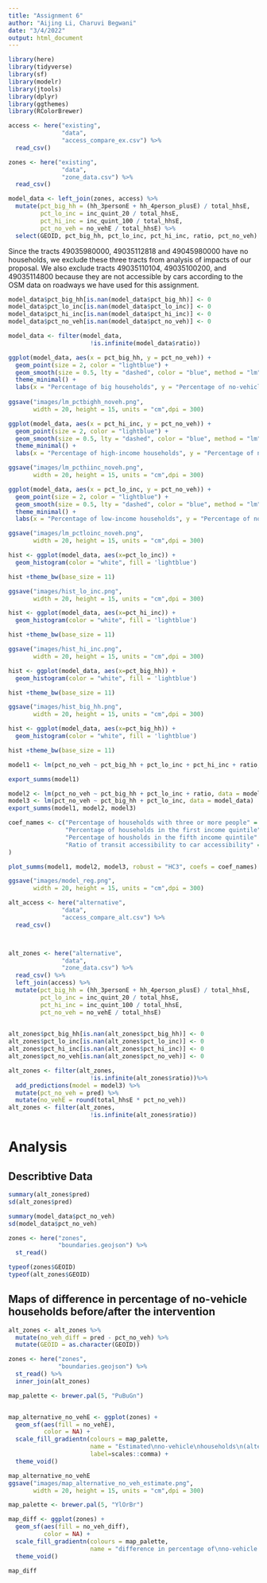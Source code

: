 ```yaml
---
title: "Assignment 6"
author: "Aijing Li, Charuvi Begwani"
date: "3/4/2022"
output: html_document
---
```


```r
library(here)
library(tidyverse)
library(sf)
library(modelr)
library(jtools)
library(dplyr)
library(ggthemes)
library(RColorBrewer)
```

```r
access <- here("existing",
               "data",
               "access_compare_ex.csv") %>%
  read_csv()

zones <- here("existing",
               "data",
               "zone_data.csv") %>%
  read_csv()
```

```r
model_data <- left_join(zones, access) %>%
  mutate(pct_big_hh = (hh_3personE + hh_4person_plusE) / total_hhsE,
         pct_lo_inc = inc_quint_20 / total_hhsE,
         pct_hi_inc = inc_quint_100 / total_hhsE,
         pct_no_veh = no_vehE / total_hhsE) %>%
  select(GEOID, pct_big_hh, pct_lo_inc, pct_hi_inc, ratio, pct_no_veh)

```
Since the tracts 49035980000, 49035112818 and 49045980000 have no households, we exclude these three tracts from analysis of impacts of our proposal. We also exclude tracts 49035110104, 49035100200, and 49035114800 because they are not accessible by cars according to the OSM data on roadways we have used for this assignment.
```r
model_data$pct_big_hh[is.nan(model_data$pct_big_hh)] <- 0
model_data$pct_lo_inc[is.nan(model_data$pct_lo_inc)] <- 0
model_data$pct_hi_inc[is.nan(model_data$pct_hi_inc)] <- 0
model_data$pct_no_veh[is.nan(model_data$pct_no_veh)] <- 0

model_data <- filter(model_data, 
                       !is.infinite(model_data$ratio))

```

```r
ggplot(model_data, aes(x = pct_big_hh, y = pct_no_veh)) +
  geom_point(size = 2, color = "lightblue") +
  geom_smooth(size = 0.5, lty = "dashed", color = "blue", method = "lm") +
  theme_minimal() +
  labs(x = "Percentage of big households", y = "Percentage of no-vehicle households")
  
ggsave("images/lm_pctbighh_noveh.png",
       width = 20, height = 15, units = "cm",dpi = 300)
```

```r
ggplot(model_data, aes(x = pct_hi_inc, y = pct_no_veh)) +
  geom_point(size = 2, color = "lightblue") +
  geom_smooth(size = 0.5, lty = "dashed", color = "blue", method = "lm")+
  theme_minimal() +
  labs(x = "Percentage of high-income households", y = "Percentage of no-vehicle households")

ggsave("images/lm_pcthiinc_noveh.png",
       width = 20, height = 15, units = "cm",dpi = 300)

```



```r
ggplot(model_data, aes(x = pct_lo_inc, y = pct_no_veh)) +
  geom_point(size = 2, color = "lightblue") +
  geom_smooth(size = 0.5, lty = "dashed", color = "blue", method = "lm") +
  theme_minimal() +
  labs(x = "Percentage of low-income households", y = "Percentage of no-vehicle households")

ggsave("images/lm_pctloinc_noveh.png",
       width = 20, height = 15, units = "cm",dpi = 300)

```
```r
hist <- ggplot(model_data, aes(x=pct_lo_inc)) + 
  geom_histogram(color = "white", fill = 'lightblue')

hist +theme_bw(base_size = 11)

ggsave("images/hist_lo_inc.png",
       width = 20, height = 15, units = "cm",dpi = 300)
```
```r
hist <- ggplot(model_data, aes(x=pct_hi_inc)) + 
  geom_histogram(color = "white", fill = 'lightblue')

hist +theme_bw(base_size = 11)

ggsave("images/hist_hi_inc.png",
       width = 20, height = 15, units = "cm",dpi = 300)
```

```r
hist <- ggplot(model_data, aes(x=pct_big_hh)) + 
  geom_histogram(color = "white", fill = 'lightblue')

hist +theme_bw(base_size = 11)

ggsave("images/hist_big_hh.png",
       width = 20, height = 15, units = "cm",dpi = 300)
```
```r
hist <- ggplot(model_data, aes(x=pct_big_hh)) + 
  geom_histogram(color = "white", fill = 'lightblue')

hist +theme_bw(base_size = 11)
```


```r
model1 <- lm(pct_no_veh ~ pct_big_hh + pct_lo_inc + pct_hi_inc + ratio, data = model_data)

export_summs(model1)
```

```r
model2 <- lm(pct_no_veh ~ pct_big_hh + pct_lo_inc + ratio, data = model_data)
model3 <- lm(pct_no_veh ~ pct_big_hh + pct_lo_inc, data = model_data)
export_summs(model1, model2, model3)
```


```r
coef_names <- c("Percentage of households with three or more people" = "pct_big_hh",
                "Percentage of households in the first income quintile" = "pct_lo_inc",
                "Percentage of housholds in the fifth income quintile" = "pct_hi_inc",
                "Ratio of transit accessibility to car accessibility" = "ratio"
)

plot_summs(model1, model2, model3, robust = "HC3", coefs = coef_names)

ggsave("images/model_reg.png",
       width = 20, height = 15, units = "cm",dpi = 300)
```


```r
alt_access <- here("alternative",
               "data",
               "access_compare_alt.csv") %>%
  read_csv()



alt_zones <- here("alternative",
               "data",
               "zone_data.csv") %>%
  read_csv() %>%
  left_join(access) %>%
  mutate(pct_big_hh = (hh_3personE + hh_4person_plusE) / total_hhsE,
         pct_lo_inc = inc_quint_20 / total_hhsE,
         pct_hi_inc = inc_quint_100 / total_hhsE,
         pct_no_veh = no_vehE / total_hhsE) 
 

```
```r
alt_zones$pct_big_hh[is.nan(alt_zones$pct_big_hh)] <- 0
alt_zones$pct_lo_inc[is.nan(alt_zones$pct_lo_inc)] <- 0
alt_zones$pct_hi_inc[is.nan(alt_zones$pct_hi_inc)] <- 0
alt_zones$pct_no_veh[is.nan(alt_zones$pct_no_veh)] <- 0
```

```r
alt_zones <- filter(alt_zones, 
                       !is.infinite(alt_zones$ratio))%>%
  add_predictions(model = model3) %>%
  mutate(pct_no_veh = pred) %>%
  mutate(no_vehE = round(total_hhsE * pct_no_veh)) 
alt_zones <- filter(alt_zones, 
                       !is.infinite(alt_zones$ratio))
```


# Analysis
## Describtive Data 
```r
summary(alt_zones$pred)
sd(alt_zones$pred)
```
```r
summary(model_data$pct_no_veh)
sd(model_data$pct_no_veh)
```

```r
zones <- here("zones",
              "boundaries.geojson") %>%
  st_read()

typeof(zones$GEOID)
typeof(alt_zones$GEOID)
```


## Maps of difference in percentage of no-vehicle households before/after the intervention
```r
alt_zones <- alt_zones %>%
  mutate(no_veh_diff = pred - pct_no_veh) %>%
  mutate(GEOID = as.character(GEOID))

zones <- here("zones",
              "boundaries.geojson") %>%
  st_read() %>%
  inner_join(alt_zones)
```

```r
map_palette <- brewer.pal(5, "PuBuGn")


map_alternative_no_vehE <- ggplot(zones) +
  geom_sf(aes(fill = no_vehE),
          color = NA) +
  scale_fill_gradientn(colours = map_palette,
                       name = "Estimated\nno-vehicle\nhouseholds\n(alternative)", 
                       label=scales::comma) +
  theme_void()

map_alternative_no_vehE
ggsave("images/map_alternative_no_veh_estimate.png",
       width = 20, height = 15, units = "cm",dpi = 300)

```


```r

map_palette <- brewer.pal(5, "YlOrBr")

map_diff <- ggplot(zones) +
  geom_sf(aes(fill = no_veh_diff),
          color = NA) +
  scale_fill_gradientn(colours = map_palette,
                       name = "difference in percentage of\nno-vehicle households\nbefore/after the intervention") +
  theme_void()

map_diff
```

